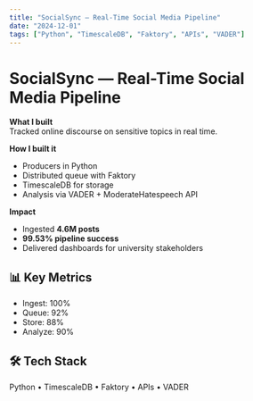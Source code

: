 ```yaml
---
title: "SocialSync — Real-Time Social Media Pipeline"
date: "2024-12-01"
tags: ["Python", "TimescaleDB", "Faktory", "APIs", "VADER"]
---
```


# SocialSync — Real-Time Social Media Pipeline

**What I built**  
Tracked online discourse on sensitive topics in real time.

**How I built it**  
- Producers in Python  
- Distributed queue with Faktory  
- TimescaleDB for storage  
- Analysis via VADER + ModerateHatespeech API  

**Impact**  
- Ingested **4.6M posts**  
- **99.53% pipeline success**  
- Delivered dashboards for university stakeholders  

## 📊 Key Metrics
- Ingest: 100%  
- Queue: 92%  
- Store: 88%  
- Analyze: 90%

## 🛠️ Tech Stack
Python • TimescaleDB • Faktory • APIs • VADER
